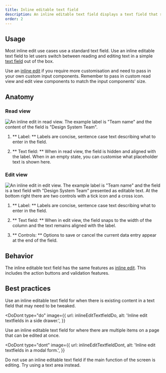 ```yaml
---
title: Inline editable text field
description: An inline editable text field displays a text field that switches between reading and editing on the same page.
order: 2
---
```



## Usage

Most inline edit use cases use a standard text field. Use an inline editable text field to let users switch between reading and editing text in a simple [text field](/components/textfield) out of the box.

Use an [inline edit](/components/inline-edit) if you require more customisation and need to pass in your own custom input components. Remember to pass in custom read view and edit view components to match the input components' size.

## Anatomy

### Read view

![An inline edit in read view. The example label is "Team name" and the content of the field is "Design System Team".](/images/inline-editable-textfield-anatomy-read.png)

1. ** Label: ** Labels are concise, sentence case text describing what to enter in the field.

2. ** Text field: ** When in read view, the field is hidden and aligned with the label. When in an empty state, you can customise what placeholder text is shown here.

### Edit view

![An inline edit in edit view. The example label is "Team name" and the field is a text field with "Design System Team" presented as editable text. At the bottom right there are two controls with a tick icon and a cross icon.](/images/inline-editable-textfield-anatomy-edit.png)

1. ** Label: ** Labels are concise, sentence case text describing what to enter in the field.

2. ** Text field: ** When in edit view, the field snaps to the width of the column and the text remains aligned with the label.

3. ** Controls: ** Options to save or cancel the current data entry appear at the end of the field.

## Behavior

The inline editable text field has the same features as [inline edit](/components/inline-edit). This includes the action buttons and validation features.

## Best practices

Use an inline editable text field for when there is existing content in a text field that may need to be tweaked.

<DoDont
  type="do"
  image={{
    url: inlineEditTextfieldDo,
    alt: 'Inline edit textfields in a side drawer.',
  }}
>
  Use an inline editable text field for where there are multiple items on a page
  that can be edited at once.
</DoDont>

<DoDont
  type="dont"
  image={{
    url: inlineEditTextfieldDont,
    alt: 'Inline edit textfields in a modal form.',
  }}
>
  Do not use an inline editable text field if the main function of the screen is
  editing. Try using a text area instead.
</DoDont>
